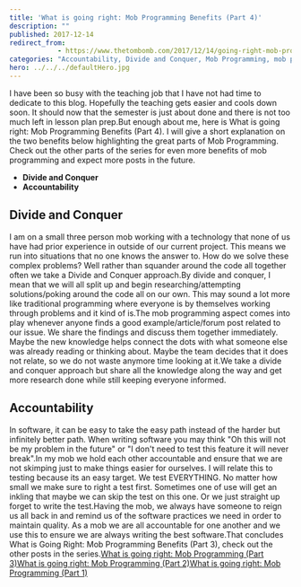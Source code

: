 ```yaml
---
title: 'What is going right: Mob Programming Benefits (Part 4)'
description: ""
published: 2017-12-14
redirect_from: 
            - https://www.thetombomb.com/2017/12/14/going-right-mob-programming-benefits-part-4/
categories: "Accountability, Divide and Conquer, Mob Programming, mob programming, Software Practices, What Is Going Right"
hero: ../../../defaultHero.jpg
---
```

I have been so busy with the teaching job that I have not had time to dedicate to this blog. Hopefully the teaching gets easier and cools down soon. It should now that the semester is just about done and there is not too much left in lesson plan prep.But enough about me, here is What is going right: Mob Programming Benefits (Part 4). I will give a short explanation on the two benefits below highlighting the great parts of Mob Programming. Check out the other parts of the series for even more benefits of mob programming and expect more posts in the future.

- **Divide and Conquer**
- **Accountability**

## Divide and Conquer

I am on a small three person mob working with a technology that none of us have had prior experience in outside of our current project. This means we run into situations that no one knows the answer to. How do we solve these complex problems? Well rather than squander around the code all together often we take a Divide and Conquer approach.By divide and conquer, I mean that we will all split up and begin researching/attempting solutions/poking around the code all on our own. This may sound a lot more like traditional programming where everyone is by themselves working through problems and it kind of is.The mob programming aspect comes into play whenever anyone finds a good example/article/forum post related to our issue. We share the findings and discuss them together immediately. Maybe the new knowledge helps connect the dots with what someone else was already reading or thinking about. Maybe the team decides that it does not relate, so we do not waste anymore time looking at it.We take a divide and conquer approach but share all the knowledge along the way and get more research done while still keeping everyone informed.

## Accountability

In software, it can be easy to take the easy path instead of the harder but infinitely better path. When writing software you may think "Oh this will not be my problem in the future" or "I don't need to test this feature it will never break".In my mob we hold each other accountable and ensure that we are not skimping just to make things easier for ourselves. I will relate this to testing because its an easy target. We test EVERYTHING. No matter how small we make sure to right a test first. Sometimes one of use will get an inkling that maybe we can skip the test on this one. Or we just straight up forget to write the test.Having the mob, we always have someone to reign us all back in and remind us of the software practices we need in order to maintain quality. As a mob we are all accountable for one another and we use this to ensure we are always writing the best software.That concludes What is Going Right: Mob Programming Benefits (Part 3), check out the other posts in the series.[What is going right: Mob Programming (Part 3)](https://thetombomb.com/2017/08/05/what-is-going-right-mob-programming-part-3/)[What is going right: Mob Programming (Part 2)](https://thetombomb.com/2017/07/12/going-right-mob-programming-part-2/)[What is going right: Mob Programming (Part 1)](https://thetombomb.com/2017/03/18/what-is-going-right-mob-programming-part-1/)
